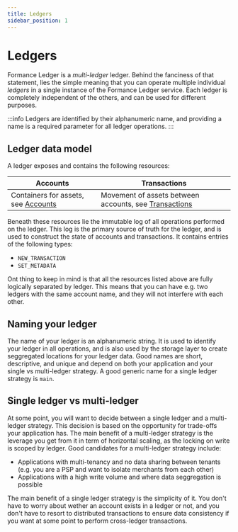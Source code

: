```yaml
---
title: Ledgers
sidebar_position: 1
---
```

# Ledgers

Formance Ledger is a _multi-ledger_ ledger. Behind the fanciness of that statement, lies the simple meaning that you can operate multiple individual _ledgers_ in a single instance of the Formance Ledger service. Each ledger is completely independent of the others, and can be used for different purposes.

:::info
Ledgers are identified by their alphanumeric name, and providing a name is a required parameter for all ledger operations.
:::

## Ledger data model

A ledger exposes and contains the following resources:

| Accounts                                                       | Transactions                                                        |
|----------------------------------------------------------------|----------------------------------------------------------------------|
| Containers for assets, see [Accounts](#accounts)               | Movement of assets between accounts, see [Transactions](#transactions) |

Beneath these resources lie the immutable log of all operations performed on the ledger. This log is the primary source of truth for the ledger, and is used to construct the state of accounts and transactions. It contains entries of the following types:

* `NEW_TRANSACTION`
* `SET_METADATA`

Ont thing to keep in mind is that all the resources listed above are fully logically separated by ledger. This means that you can have e.g. two ledgers with the same account name, and they will not interfere with each other.

## Naming your ledger

The name of your ledger is an alphanumeric string. It is used to identify your ledger in all operations, and is also used by the storage layer to create seggregated locations for your ledger data. Good names are short, descriptive, and unique and depend on both your application and your single vs multi-ledger strategy. A good generic name for a single ledger strategy is `main`.

## Single ledger vs multi-ledger

At some point, you will want to decide between a single ledger and a multi-ledger strategy. This decision is based on the opportunity for trade-offs your application has. The main benefit of a multi-ledger strategy is the leverage you get from it in term of horizontal scaling, as the locking on write is scoped by ledger. Good candidates for a multi-ledger strategy include:

* Applications with multi-tenancy and no data sharing between tenants (e.g. you are a PSP and want to isolate merchants from each other)
* Applications with a high write volume and where data seggregation is possible

The main benefit of a single ledger strategy is the simplicity of it. You don't have to worry about wether an account exists in a ledger or not, and you don't have to resort to distributed transactions to ensure data consistency if you want at some point to perform cross-ledger transactions.
